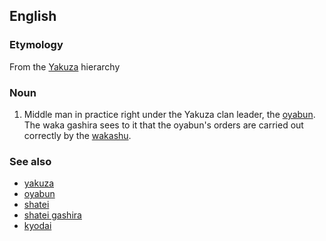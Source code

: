 ==English==

===Etymology===
From the {{etyl|ja|en}} [[Yakuza]] hierarchy

===Noun===
{{en-noun|head=[[waka]] gashira|pl=waka gashira}}

# Middle man in practice right under the Yakuza clan leader, the [[oyabun]]. The waka gashira sees to it that the oyabun's orders are carried out correctly by the [[wakashu]].

===See also===
* [[yakuza]]
* [[oyabun]]
* [[shatei]]
* [[shatei gashira]]
* [[kyodai]]